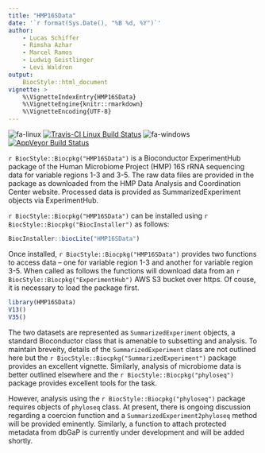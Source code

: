 ```yaml
---
title: "HMP16SData"
date: '`r format(Sys.Date(), "%B %d, %Y")`'
author:
    - Lucas Schiffer
    - Rimsha Azhar
    - Marcel Ramos
    - Ludwig Geistlinger
    - Levi Waldron
output:
    BiocStyle::html_document
vignette: >
    %\VignetteIndexEntry{HMP16SData}
    %\VignetteEngine{knitr::rmarkdown}
    %\VignetteEncoding{UTF-8}
---
```


![fa-linux](http://fa2png.io/media/icons/font-awesome/4-7-0/linux/20/0/2c3e50_none.png)
[![Travis-CI Linux Build Status](https://travis-matrix-badges.herokuapp.com/repos/waldronlab/HMP16SData/branches/master/1)](https://travis-ci.org/waldronlab/HMP16SData)
<!-- ![fa-apple](http://fa2png.io/media/icons/font-awesome/4-7-0/apple/20/0/2c3e50_none.png) -->
<!-- [![Travis-CI Mac Build Status](https://travis-matrix-badges.herokuapp.com/repos/waldronlab/HMP16SData/branches/master/2)](https://travis-ci.org/waldronlab/HMP16SData) -->
![fa-windows](http://fa2png.io/media/icons/font-awesome/4-7-0/windows/20/0/2c3e50_none.png)
[![AppVeyor Build Status](https://ci.appveyor.com/api/projects/status/github/waldronlab/HMP16SData?branch=master&svg=true)](https://ci.appveyor.com/project/waldronlab/HMP16SData)

`r BiocStyle::Biocpkg("HMP16SData")` is a Bioconductor ExperimentHub package of 
the Human Microbiome Project (HMP) 16S rRNA sequencing data for variable regions
1-3 and 3-5. The raw data files are provided in the package as downloaded from 
the HMP Data Analysis and Coordination Center website. Processed data is 
provided as SummarizedExperiment objects via ExperimentHub.

`r BiocStyle::Biocpkg("HMP16SData")` can be installed using 
`r BiocStyle::Biocpkg("BiocInstaller")` as follows:

```r
BiocInstaller::biocLite("HMP16SData")
```

Once installed, `r BiocStyle::Biocpkg("HMP16SData")` provides two functions to 
access data – one for variable region 1-3 and another for variable region 3-5. 
When called as follows the functions will download data from an 
`r BiocStyle::Biocpkg("ExperimentHub")` AWS S3 bucket over https. Of couse, it 
is necessary to load the package first.

```r
library(HMP16SData)
V13()
V35()
```

The two datasets are represented as `SummarizedExperiment` objects, a standard 
Bioconductor class that is amenable to subsetting and analysis. To maintain 
breveity, details of the `SummarizedExperiment` class are not outlined here but 
the `r BiocStyle::Biocpkg("SummarizedExperiment")` package provides an excellent
vignette. Similarly, analysis of microbiome data is better outlined elsewhere 
and the `r BiocStyle::Biocpkg("phyloseq")` package provides excellent tools for 
the task.

However, analysis using the `r BiocStyle::Biocpkg("phyloseq")` package requires 
objects of `phyloseq` class. At present, there is ongoing discussion regarding a
coercion function and a `SummarizedExperiment2phyloseq` method will be provided 
eminently. Similarly, a function to attach protected metadata from dbGaP is 
currently under development and will be added shortly.
